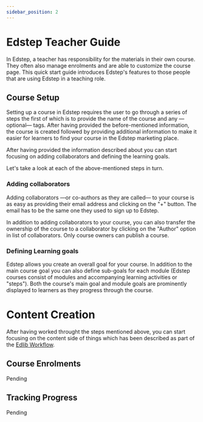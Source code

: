 ```yaml
---
sidebar_position: 2
---
```


# Edstep Teacher Guide

In Edstep, a teacher has responsibility for the materials in their own course. They often also manage enrolments and are able to customize the course page. This quick start guide introduces Edstep's features to those people that are using Edstep in a teaching role.

## Course Setup

Setting up a course in Edstep requires the user to go through a series of steps the first of which is to provide the name of the course and any &mdash;optional&mdash; tags. After having provided the before-mentioned information, the course is created followed by providing additional information to make it easier for learners to find your course in the Edstep marketing place. 

After having provided the information described about you can start focusing on adding collaborators and defining the learning goals.

Let's take a look at each of the above-mentioned steps in turn.

### Adding collaborators

Adding collaborators &mdash;or co-authors as they are called&mdash; to your course is as easy as providing their email address and clicking on the "+" button. The email has to be the same one they used to sign up to Edstep.

In addition to adding collaborators to your course, you can also transfer the ownership of the course to a collaborator by clicking on the "Author" option in list of collaborators. Only course owners can publish a course.

### Defining Learning goals

Edstep allows you create an overall goal for your course. In addition to the main course goal you can also define sub-goals for each module (Edstep courses consist of modules and accompanying learning activities or "steps"). Both the course's main goal and module goals are prominently displayed to learners as they progress through the course.

# Content Creation

After having worked throught the steps mentioned above, you can start focusing on the content side of things which has been described as part of the [Edlib Workflow](/docs/product/userGuides/edlib-workflow.html).

## Course Enrolments

Pending

## Tracking Progress

Pending